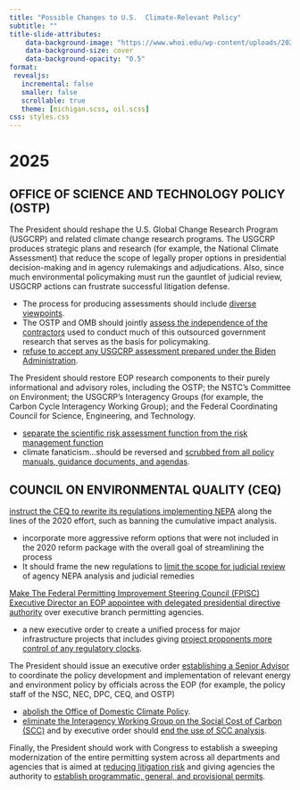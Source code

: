 ```yaml
---
title: "Possible Changes to U.S.  Climate-Relevant Policy"
subtitle: ""
title-slide-attributes:
    data-background-image: "https://www.whoi.edu/wp-content/uploads/2022/02/WHOI-Ward-Cover2.jpg"
    data-background-size: cover
    data-background-opacity: "0.5"
format:
 revealjs:
   incremental: false   
   smaller: false
   scrollable: true
   theme: [michigan.scss, oil.scss]
css: styles.css
---
```


# 2025

## OFFICE OF SCIENCE AND TECHNOLOGY POLICY (OSTP)


The President should reshape the U.S. Global Change Research Program (USGCRP) and related climate change research programs. The USGCRP produces strategic plans and research (for example, the National Climate Assessment) that reduce the scope of legally proper options in presidential decision-making and in agency rulemakings and adjudications. Also, since much environmental policymaking must run the gauntlet of judicial review, USGCRP actions can frustrate successful litigation defense. 

- The process for producing assessments should include [diverse viewpoints](). 
- The OSTP and OMB should jointly [assess the independence of the contractors]() used to conduct much of this outsourced government research that serves as the basis for policymaking. 
- [refuse to accept any USGCRP assessment prepared under the Biden Administration]().

The President should restore EOP research components to their purely informational and advisory roles, including the OSTP; the NSTC’s Committee on Environment; the USGCRP’s Interagency Groups (for example, the Carbon Cycle Interagency Working Group); and the Federal Coordinating Council for Science, Engineering, and Technology.

- [separate the scientific risk assessment function from the risk management function]()
- climate fanaticism...should be reversed and [scrubbed from all policy manuals, guidance documents, and agendas]().

## COUNCIL ON ENVIRONMENTAL QUALITY (CEQ)

[instruct the CEQ to rewrite its regulations implementing NEPA]() along the lines of the 2020 effort, such as banning the cumulative impact analysis. 

- incorporate more aggressive reform options that were not included in the 2020 reform package with the overall goal of streamlining the process 
- It should frame the new regulations to [limit the scope for judicial review]() of agency NEPA analysis and judicial remedies

[Make The Federal Permitting Improvement Steering Council (FPISC) Executive Director an EOP appointee with delegated presidential directive authority]() over executive branch permitting agencies. 

- a new executive order to create a unified process for major infrastructure projects that includes giving [project proponents more control of any regulatory clocks]().

The President should issue an executive order [establishing a Senior Advisor]() to coordinate the policy development and implementation of relevant energy and environment policy by officials across the EOP (for example, the policy staff of the NSC, NEC, DPC, CEQ, and OSTP)

- [abolish the Office of Domestic Climate Policy]().
- [eliminate the Interagency Working Group on the Social Cost of Carbon (SCC)]() and by
executive order should [end the use of SCC analysis](https://www.whitehouse.gov/presidential-actions/2025/01/unleashing-american-energy/ "done").

Finally, the President should work with Congress to establish a sweeping modernization of the entire permitting system across all departments and agencies that is aimed at [reducing litigation risk]() and giving agencies the authority to [establish programmatic, general, and provisional permits]().


